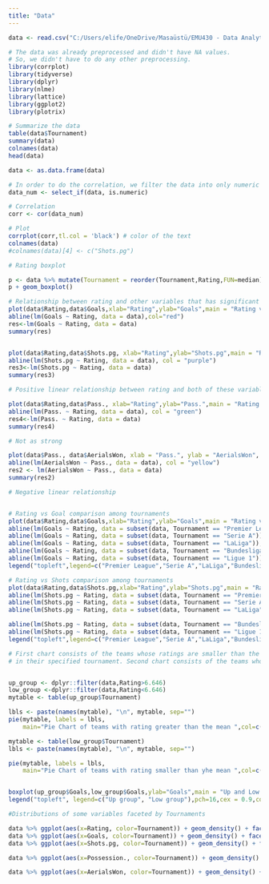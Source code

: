 ```yaml
---
title: "Data"
---
```


```r
data <- read.csv("C:/Users/elife/OneDrive/Masaüstü/EMU430 - Data Analytics/Football teams.csv")


```

```r

# The data was already preprocessed and didn't have NA values.
# So, we didn't have to do any other preprocessing. 
library(corrplot)
library(tidyverse)
library(dplyr)
library(nlme)
library(lattice)
library(ggplot2)
library(plotrix)

# Summarize the data
table(data$Tournament)
summary(data)
colnames(data)
head(data)

data <- as.data.frame(data) 

# In order to do the correlation, we filter the data into only numeric columns.
data_num <- select_if(data, is.numeric)


```

```r

# Correlation
corr <- cor(data_num)

# Plot
corrplot(corr,tl.col = 'black') # color of the text
colnames(data)
#colnames(data)[4] <- c("Shots.pg")


```

```r
# Rating boxplot

p <- data %>% mutate(Tournament = reorder(Tournament,Rating,FUN=median)) %>% ggplot(aes(Tournament,Rating,fill=Tournament))
p + geom_boxplot()
```

```r

# Relationship between rating and other variables that has significant correlation
plot(data$Rating,data$Goals,xlab="Rating",ylab="Goals",main = "Rating vs Goals Linear Model")
abline(lm(Goals ~ Rating, data = data),col="red")
res<-lm(Goals ~ Rating, data = data)
summary(res)


plot(data$Rating,data$Shots.pg, xlab="Rating",ylab="Shots.pg",main = "Rating vs Shots Linear Model")
abline(lm(Shots.pg ~ Rating, data = data), col = "purple")
res3<-lm(Shots.pg ~ Rating, data = data)
summary(res3)

# Positive linear relationship between rating and both of these variables.

plot(data$Rating,data$Pass., xlab="Rating",ylab="Pass.",main = "Rating vs Pass Linear Model")
abline(lm(Pass. ~ Rating, data = data), col = "green")
res4<-lm(Pass. ~ Rating, data = data)
summary(res4)

# Not as strong

plot(data$Pass., data$AerialsWon, xlab = "Pass.", ylab = "AerialsWon", main = "AerialsWon vs Pass Linear Model")
abline(lm(AerialsWon ~ Pass., data = data), col = "yellow")
res2 <- lm(AerialsWon ~ Pass., data = data)
summary(res2)

# Negative linear relationship



```

```r

# Rating vs Goal comparison among tournaments
plot(data$Rating,data$Goals,xlab="Rating",ylab="Goals",main = "Rating vs Goal Linear Models")
abline(lm(Goals ~ Rating, data = subset(data, Tournament == "Premier League")), col = "red")
abline(lm(Goals ~ Rating, data = subset(data, Tournament == "Serie A")), col = "blue")
abline(lm(Goals ~ Rating, data = subset(data, Tournament == "LaLiga")), col = "orange")
abline(lm(Goals ~ Rating, data = subset(data, Tournament == "Bundesliga")), col = "pink")
abline(lm(Goals ~ Rating, data = subset(data, Tournament == "Ligue 1")), col = "purple")
legend("topleft",legend=c("Premier League","Serie A","LaLiga","Bundesliga","Ligue 1"),pch=16,cex = 0.9, col=c("blue","red","orange","pink","purple"))
```

```r
# Rating vs Shots comparison among tournaments
plot(data$Rating,data$Shots.pg,xlab="Rating",ylab="Shots.pg",main = "Rating ve Shots.pg Linear Models")
abline(lm(Shots.pg ~ Rating, data = subset(data, Tournament == "Premier League")), col = "red")
abline(lm(Shots.pg ~ Rating, data = subset(data, Tournament == "Serie A")), col = "blue")
abline(lm(Shots.pg ~ Rating, data = subset(data, Tournament == "LaLiga")), col = "orange")

abline(lm(Shots.pg ~ Rating, data = subset(data, Tournament == "Bundesliga")), col = "pink")
abline(lm(Shots.pg ~ Rating, data = subset(data, Tournament == "Ligue 1")), col = "purple")
legend("topleft",legend=c("Premier League","Serie A","LaLiga","Bundesliga","Ligue 1"),pch=16,cex = 0.9, col=c("blue","red","orange","pink","purple"))
```

```r

# First chart consists of the teams whose ratings are smaller than the average rating
# in their specified tournament. Second chart consists of the teams whose ratings are greater than the average.


up_group <- dplyr::filter(data,Rating>6.646)
low_group <-dplyr::filter(data,Rating<6.646)
mytable <- table(up_group$Tournament)

lbls <- paste(names(mytable), "\n", mytable, sep="")
pie(mytable, labels = lbls,
    main="Pie Chart of teams with rating greater than the mean ",col=c("blue","red","orange","pink","purple"))

mytable <- table(low_group$Tournament)
lbls <- paste(names(mytable), "\n", mytable, sep="")

pie(mytable, labels = lbls,
    main="Pie Chart of teams with rating smaller than yhe mean ",col=c("blue","red","orange","pink","purple"))


boxplot(up_group$Goals,low_group$Goals,ylab="Goals",main = "Up and Low Group Goals",col=c("blue","red"))
legend("topleft", legend=c("Up group", "Low group"),pch=16,cex = 0.9,col=c("blue", "red"), text.font=4)
```
```r

#Distributions of some variables faceted by Tournaments

data %>% ggplot(aes(x=Rating, color=Tournament)) + geom_density() + facet_wrap(~Tournament)
data %>% ggplot(aes(x=Goals, color=Tournament)) + geom_density() + facet_wrap(~Tournament)
data %>% ggplot(aes(x=Shots.pg, color=Tournament)) + geom_density() + facet_wrap(~Tournament)

data %>% ggplot(aes(x=Possession., color=Tournament)) + geom_density() + facet_wrap(~Tournament)

data %>% ggplot(aes(x=AerialsWon, color=Tournament)) + geom_density() + facet_wrap(~Tournament)

```

